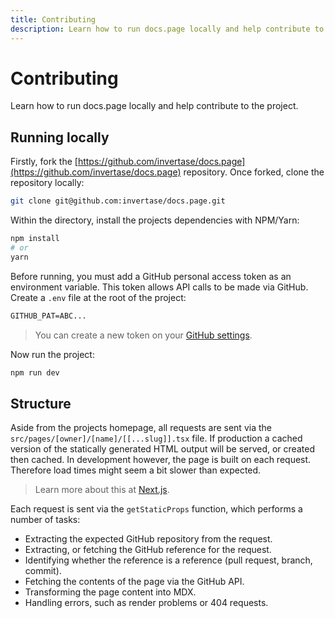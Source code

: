 ```yaml
---
title: Contributing
description: Learn how to run docs.page locally and help contribute to the project.
---
```


# Contributing

Learn how to run docs.page locally and help contribute to the project.

## Running locally

Firstly, fork the [https://github.com/invertase/docs.page](https://github.com/invertase/docs.page) repository.
Once forked, clone the repository locally:

```bash
git clone git@github.com:invertase/docs.page.git
```

Within the directory, install the projects dependencies with NPM/Yarn:

```bash
npm install
# or
yarn
```

Before running, you must add a GitHub personal access token as an environment variable. This token allows API calls
to be made via GitHub. Create a `.env` file at the root of the project:

```txt title=.env
GITHUB_PAT=ABC...
```

> You can create a new token on your [GitHub settings](https://github.com/settings/tokens).

Now run the project:

```bash
npm run dev
```

## Structure

Aside from the projects homepage, all requests are sent via the `src/pages/[owner]/[name]/[[...slug]].tsx` file. If production a cached version of the statically generated HTML output will be served,
or created then cached. In development however, the page is built on each request. Therefore load times might seem a bit slower than expected.

> Learn more about this at [Next.js](https://nextjs.org/docs/basic-features/data-fetching#getstaticprops-static-generation).

Each request is sent via the `getStaticProps` function, which performs a number of tasks:

- Extracting the expected GitHub repository from the request.
- Extracting, or fetching the GitHub reference for the request.
- Identifying whether the reference is a reference (pull request, branch, commit).
- Fetching the contents of the page via the GitHub API.
- Transforming the page content into MDX.
- Handling errors, such as render problems or 404 requests.
